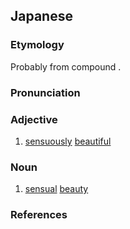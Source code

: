 ==Japanese==
{{ja-kanjitab|えん|び|yomi=o}}

===Etymology===
Probably from {{etyl|ltc|ja|sort=えんび}} compound {{m|zh|艷美|tr=iɛ̀m mij<sup>X</sup>|lit=sexy, voluptuous + beauty}}.

===Pronunciation===
{{ja-pron|yomi=kanon|えんび|acc=1|acc_ref=DJR}}

===Adjective===
{{ja-adj|infl=na|えんび|kyu=艷美}}

# [[sensuously]] [[beautiful]]

===Noun===
{{ja-noun|えんび|kyu=艷美}}

# [[sensual]] [[beauty]]

===References===
<references/>